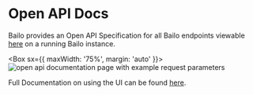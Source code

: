 

# Open API Docs

Bailo provides an Open API Specification for all Bailo endpoints viewable [here](/docs/api) on a running Bailo instance.

<Box sx={{ maxWidth: '75%', margin: 'auto' }}>
  <Image alt='open api documentation page with example request parameters' src={bailoSwaggerDocs} />
</Box>

Full Documentation on using the UI can be found [here](https://swagger.io/tools/swagger-ui/).

